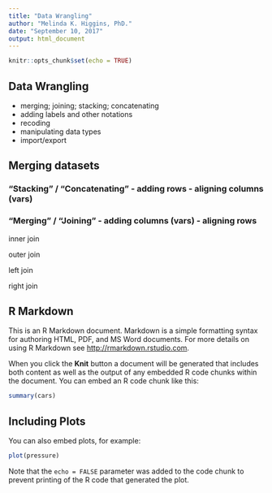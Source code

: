 ```yaml
---
title: "Data Wrangling"
author: "Melinda K. Higgins, PhD."
date: "September 10, 2017"
output: html_document
---
```


```r
knitr::opts_chunk$set(echo = TRUE)
```

## Data Wrangling

* merging; joining; stacking; concatenating
* adding labels and other notations
* recoding
* manipulating data types
* import/export

## Merging datasets

### "Stacking" / "Concatenating" - adding rows - aligning columns (vars)



### "Merging" / "Joining" - adding columns (vars) - aligning rows

inner join

outer join

left join

right join









## R Markdown

This is an R Markdown document. Markdown is a simple formatting syntax for authoring HTML, PDF, and MS Word documents. For more details on using R Markdown see <http://rmarkdown.rstudio.com>.

When you click the **Knit** button a document will be generated that includes both content as well as the output of any embedded R code chunks within the document. You can embed an R code chunk like this:

```r
summary(cars)
```

## Including Plots

You can also embed plots, for example:

```r
plot(pressure)
```

Note that the `echo = FALSE` parameter was added to the code chunk to prevent printing of the R code that generated the plot.
